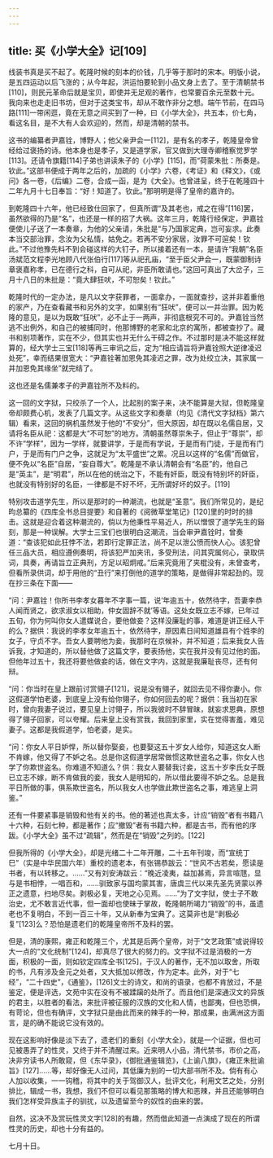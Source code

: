 ```yaml
---
---
---
```

title: 买《小学大全》记[109]
---




线装书真是买不起了。乾隆时候的刻本的价钱，几乎等于那时的宋本。明版小说，是五四运动以后飞涨的；从今年起，洪运怕要轮到小品文身上去了。至于清朝禁书[110]，则民元革命后就是宝贝，即使并无足观的著作，也常要百余元至数十元。我向来也走走旧书坊，但对于这类宝书，却从不敢作非分之想。端午节前，在四马路[111]一带闲逛，竟在无意之间买到了一种，曰《小学大全》，共五本，价七角，看这名目，是不大有人会欢迎的，然而，却是清朝的禁书。

这书的编纂者尹嘉铨，博野人；他父亲尹会一[112]，是有名的孝子，乾隆皇帝曾经给过褒扬的诗。他本身也是孝子，又是道学家，官又做到大理寺卿稽察觉罗学[113]。还请令旗籍[114]子弟也讲读朱子的《小学》[115]，而“荷蒙朱批：所奏是。钦此。”这部书便成于两年之后的，加疏的《小学》六卷，《考证》和《释文》，《或问》各一卷，《后编》二卷，合成一函，是为《大全》。也曾进呈，终于在乾隆四十二年九月十七日奉旨：“好！知道了。钦此。”那明明是得了皇帝的嘉许的。

到乾隆四十六年，他已经致仕回家了，但真所谓“及其老也，戒之在得”[116]罢，虽然欲得的乃是“名”，也还是一样的招了大祸。这年三月，乾隆行经保定，尹嘉铨便使儿子送了一本奏章，为他的父亲请，朱批是“与乃国家定典，岂可妄求。此奏本当交部治罪，念汝为父私情，姑免之。若再不安分家居，汝罪不可逭矣！钦此。”不过他豫先料不到会碰这样的大钉子，所以接着还有一本，是请许“我朝”名臣汤斌范文程李光地顾八代张伯行[117]等从祀孔庙，“至于臣父尹会一，既蒙御制诗章褒嘉称孝，已在德行之科，自可从祀，非臣所敢请也。”这回可真出了大岔子，三月十八日的朱批是：“竟大肆狂吠，不可恕矣！钦此。”

乾隆时代的一定办法，是凡以文字获罪者，一面拿办，一面就查抄，这并非着重他的家产，乃在查看藏书和另外的文字，如果别有“狂吠”，便可以一并治罪。因为乾隆的意见，是以为既敢“狂吠”，必不止于一两声，非彻底根究不可的。尹嘉铨当然逃不出例外，和自己的被捕同时，他那博野的老家和北京的寓所，都被查抄了。藏书和别项著作，实在不少，但其实也并无什么干碍之作。不过那时是决不能这样就算的，经大学士三宝[118]等再三审讯之后，定为“相应请旨将尹嘉铨照大逆律凌迟处死”，幸而结果很宽大：“尹嘉铨著加恩免其凌迟之罪，改为处绞立决，其家属一并加恩免其缘坐”就完结了。

这也还是名儒兼孝子的尹嘉铨所不及料的。

这一回的文字狱，只绞杀了一个人，比起别的案子来，决不能算是大狱，但乾隆皇帝却颇费心机，发表了几篇文字。从这些文字和奏章（均见《清代文字狱档》第六辑）看来，这回的祸机虽然发于他的“不安分”，但大原因，却在既以名儒自居，又请将名臣从祀：这都是大“不可恕”的地方。清朝虽然尊崇朱子，但止于“尊崇”，却不许“学样”，因为一学样，就要讲学，于是而有学说，于是而有门徒，于是而有门户，于是而有门户之争，这就足为“太平盛世”之累。况且以这样的“名儒”而做官，便不免以“名臣”自居，“妄自尊大”。乾隆是不承认清朝会有“名臣”的，他自己是“英主”，是“明君”，所以在他的统治之下，不能有奸臣，既没有特别坏的奸臣，也就没有特别好的名臣，一律都是不好不坏，无所谓好坏的奴子。[119]

特别攻击道学先生，所以是那时的一种潮流，也就是“圣意”。我们所常见的，是纪昀总纂的《四库全书总目提要》和自著的《阅微草堂笔记》[120]里的时时的排击。这就是迎合着这种潮流的，倘以为他秉性平易近人，所以憎恨了道学先生的谿刻，那是一种误解。大学士三宝们也很明白这潮流，当会审尹嘉铨时，曾奏道：“查该犯如此狂悖不法，若即行定罪正法，尚不足以泄公愤而快人心。该犯曾任三品大员，相应遵例奏明，将该犯严加夹讯，多受刑法，问其究属何心，录取供词，具奏，再请旨立正典刑，方足以昭炯戒。”后来究竟用了夹棍没有，未曾查考，但看所录供词，却于用他的“丑行”来打倒他的道学的策略，是做得非常起劲的。现在抄三条在下面——

“问：尹嘉铨！你所书李孝女暮年不字事一篇，说‘年逾五十，依然待字，吾妻李恭人闻而贤之，欲求淑女以相助，仲女固辞不就’等语。这处女既立志不嫁，已年过五旬，你为何叫你女人遣媒说合，要他做妾？这样没廉耻的事，难道是讲正经人干的么？据供：我说的李孝女年逾五十，依然待字，原因素日间知道雄县有个姓李的女子，守贞不字。吾女人要聘他为妾，我那时在京候补，并不知道；后来我女人告诉我，才知道的，所以替他做了这篇文字，要表扬他，实在我并没有见过他的面。但他年过五十，我还将要他做妾的话，做在文字内，这就是我廉耻丧尽，还有何辩。

“问：你当时在皇上跟前讨赏翎子[121]，说是没有翎子，就回去见不得你妻小。你这假道学怕老婆，到底皇上没有给你翎子，你如何回去的呢？据供：我当初在家时，曾向我妻子说过，要见皇上讨翎子，所以我彼时不辞冒昧，就妄求恩典，原想得了翎子回家，可以夸耀。后来皇上没有赏我，我回到家里，实在觉得害羞，难见妻子。这都是我假道学，怕老婆，是实。

“问：你女人平日妒悍，所以替你娶妾，也要娶这五十岁女人给你，知道这女人断不肯嫁，他又得了不妒之名。总是你这假道学居常做惯这欺世盗名之事，你女人也学了你欺世盗名。你难道不知道么？供：我女人要替我讨妾，这五十岁李氏女子既已立志不嫁，断不肯做我的妾，我女人是明知的，所以借此要得不妒之名。总是我平日所做的事，俱系欺世盗名，所以我女人也学做此欺世盗名之事，难逃皇上洞鉴。”

还有一件要紧事是销毁和他有关的书。他的著述也真太多，计应“销毁”者有书籍八十六种，石刻七种，都是著作；应“撤毁”者有书籍六种，都是古书，而有他的序跋。《小学大全》虽不过“疏辑”，然而是在“销毁”之列的。[122]

但我所得的《小学大全》，却是光绪二十二年开雕，二十五年刊竣，而“宣统丁巳”（实是中华民国六年）重校的遗老本，有张锡恭跋云：“世风不古若矣，愿读是书者，有以转移之。……”又有刘安涛跋云：“晚近凌夷，益加甚焉，异言喧豗，显与是书相悖，一唱百和，……驯致家与国均蒙其害，唐虞三代以来先圣先贤蒙以养正之遗意，扫地尽矣。剥极必复，天地之心见焉。……”为了文字狱，使士子不敢治史，尤不敢言近代事，但一面却也使昧于掌故，乾隆朝所竭力“销毁”的书，虽遗老也不复明白，不到一百三十年，又从新奉为宝典了。这莫非也是“剥极必复”[123]么？恐怕是遗老们的乾隆皇帝所不及料的罢。

但是，清的康熙，雍正和乾隆三个，尤其是后两个皇帝，对于“文艺政策”或说得较大一点的“文化统制”[124]，却真尽了很大的努力的。文字狱不过是消极的一方面，积极的一面，则如钦定四库全书[125]，于汉人的著作，无不加以取舍，所取的书，凡有涉及金元之处者，又大抵加以修改，作为定本。此外，对于“七经”，“二十四史”，《通鉴》，[126]文士的诗文，和尚的语录，也都不肯放过，不是鉴定，便是评选，文苑中实在没有不被蹂躏的处所了。而且他们是深通汉文的异族的君主，以胜者的看法，来批评被征服的汉族的文化和人情，也鄙夷，但也恐惧，有苛论，但也有确评，文字狱只是由此而来的辣手的一种，那成果，由满洲这方面言，是的确不能说它没有效的。

现在这影响好像是淡下去了，遗老们的重刻《小学大全》，就是一个证据，但也可见被愚弄了的性灵，又终于并不清醒过来。近来明人小品，清代禁书，市价之高，决非穷读书人所敢窥，但《东华录》，《御批通鉴辑览》，《上谕八旗》，《雍正朱批谕旨》[127]……等，却好像无人过问，其低廉为别的一切大部书所不及。倘有有心人加以收集，一一钩稽，将其中的关于驾御汉人，批评文化，利用文艺之处，分别排比，辑成一书，我想，我们不但可以看见那策略的博大和恶辣，并且还能够明白我们怎样受异族主子的驯扰，以及遗留至今的奴性的由来的罢。

自然，这决不及赏玩性灵文字[128]的有趣，然而借此知道一点演成了现在的所谓性灵的历史，却也十分有益的。

七月十日。